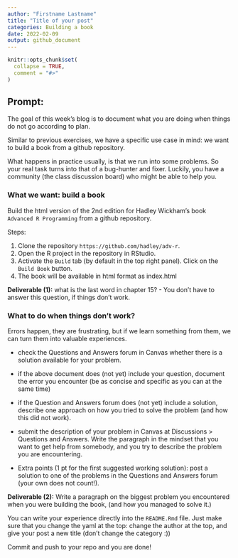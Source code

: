 ```yaml
---
author: "Firstname Lastname"
title: "Title of your post"
categories: Building a book
date: 2022-02-09
output: github_document
---
```


<!-- README.md is generated from README.Rmd. Please edit that file -->

```r
knitr::opts_chunk$set(
  collapse = TRUE,
  comment = "#>"
)
```

## Prompt:


The goal of this  week's blog is to document what you are doing when things do not go according to plan. 

Similar to previous exercises, we have a specific use case in mind: we want to build a book from a github repository. 

What happens in practice usually, is that we run into some problems. 
So your real task turns into that of a bug-hunter and fixer. Luckily, you have a community (the class discussion board) who might be able to help you. 



### What we want: build a book

Build the html version of the 2nd edition for Hadley Wickham's book `Advanced R Programming` from a github repository.

Steps:

1. Clone the repository `https://github.com/hadley/adv-r`.
2. Open the R project in the repository in RStudio.
3. Activate the `Build` tab (by default in the top right panel). Click on the `Build Book` button.
4. The book will be available in html format as index.html

**Deliverable (1):** what is the last word in chapter 15? - You don't have to answer this question, if things don't work. 


### What to do when things don't work?

Errors happen, they are frustrating, but if we learn something from them, we can turn them into valuable experiences.

- check the Questions and Answers forum in Canvas whether there is a solution available for your problem. 

- if the above document does (not yet) include your question, document the error you encounter (be as concise and specific as you can at the same time)

- if the Question and Answers forum does (not yet) include a solution, describe one approach on how you tried to solve the problem (and how this did not work).

- submit the description of your problem in Canvas at Discussions > Questions and Answers.  Write the paragraph in the mindset that you want to get help from somebody, and you try to describe the problem you are encountering. 

- Extra points (1 pt for the first suggested working solution): post a solution to one of the problems in the Questions and Answers forum (your own does not count!). 


**Deliverable (2):** Write a paragraph on the biggest problem you encountered when you were building the book, (and how you managed to solve it.)


You can write your experience directly into the `README.Rmd` file. Just make sure that you change the yaml at the top: change the author at the top, and give your post a new title (don't change the category :)) 

Commit and push to your repo and you are done!

